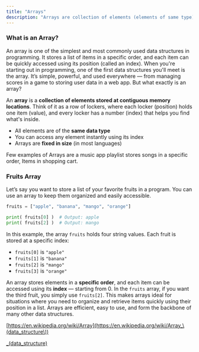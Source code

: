 ```yaml
---
title: "Arrays"
description: "Arrays are collection of elements (elements of same type)."
---
```


### What is an Array?

An array is one of the simplest and most commonly used data structures in programming. It stores a list of items in a specific order, and each item can be quickly accessed using its position (called an index). When you're starting out in programming, one of the first data structures you'll meet is the array. It’s simple, powerful, and used everywhere — from managing scores in a game to storing user data in a web app. But what exactly is an array?

An **array** is a **collection of elements stored at contiguous memory locations**. Think of it as a row of lockers, where each locker (position) holds one item (value), and every locker has a number (index) that helps you find what's inside.

- All elements are of the **same data type**
- You can access any element instantly using its index
- Arrays are **fixed in size** (in most languages)

Few examples of Arrays are a music app playlist stores songs in a specific order,  Items in shopping cart.

### Fruits Array

Let’s say you want to store a list of your favorite fruits in a program. You can use an array to keep them organized and easily accessible.

```python
fruits = ["apple", "banana", "mango", "orange"]

print( fruits[0] )  # Output: apple
print( fruits[2] )  # Output: mango
```

In this example, the array `fruits` holds four string values. Each fruit is stored at a specific index:

- `fruits[0]` is `"apple"`
- `fruits[1]` is `"banana"`
- `fruits[2]` is `"mango"`
- `fruits[3]` is `"orange"`

An array stores elements in a **specific order**, and each item can be accessed using its **index** — starting from 0. In the `fruits` array, if you want the third fruit, you simply use `fruits[2]`. This makes arrays ideal for situations where you need to organize and retrieve items quickly using their position in a list. Arrays are efficient, easy to use, and form the backbone of many other data structures.

[https://en.wikipedia.org/wiki/Array](https://en.wikipedia.org/wiki/Array_\(data_structure\))

[\_(data_structure)](https://en.wikipedia.org/wiki/Array_\(data_structure\))